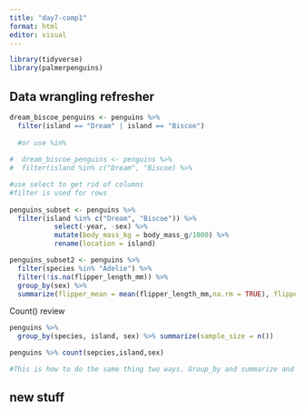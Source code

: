 ```yaml
---
title: "day7-comp1"
format: html
editor: visual
---
```


```r
library(tidyverse)
library(palmerpenguins)
```

## Data wrangling refresher

```r
dream_biscoe_penguins <- penguins %>% 
  filter(island == "Dream" | island == "Biscoe")
  
  #or use %in%
  
#  dream_biscoe_penguins <- penguins %>% 
#  filter(island %in% c("Dream", "Biscoe) %>% 

#use select to get rid of columns
#filter is used for rows
  
penguins_subset <- penguins %>% 
  filter(island %in% c("Dream", "Biscoe")) %>% 
           select(-year, -sex) %>% 
           mutate(body_mass_kg = body_mass_g/1000) %>% 
           rename(location = island)
```

```r
penguins_subset2 <- penguins %>% 
  filter(species %in% "Adelie") %>% 
  filter(!is.na(flipper_length_mm)) %>% 
  group_by(sex) %>% 
  summarize(flipper_mean = mean(flipper_length_mm,na.rm = TRUE), flipper_sd = sd(flipper_length_mm, na.rm = TRUE))
```

Count() review

```r
penguins %>% 
  group_by(species, island, sex) %>% summarize(sample_size = n())

penguins %>% count(sepcies,island,sex)

#This is how to do the same thing two ways. Group_by and summarize and n() are included in Count() to get counts of observations.
```

## new stuff
